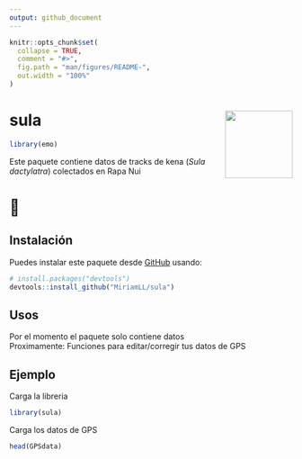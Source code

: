 ```yaml
---
output: github_document
---
```


<!-- README.md is generated from README.Rmd. Please edit that file -->

```r
knitr::opts_chunk$set(
  collapse = TRUE,
  comment = "#>",
  fig.path = "man/figures/README-",
  out.width = "100%"
)
```

# sula  <img src="man/figures/logo.png" align="right" width = "120px"/>

<!-- badges: start -->
<!-- badges: end -->

```r
library(emo)
```

Este paquete contiene datos de tracks de kena (_Sula dactylatra_) colectados en Rapa Nui  
<h1> 🗿 </h1>

## Instalación

Puedes instalar este paquete desde [GitHub](https://github.com/) usando:

``` r
# install.packages("devtools")
devtools::install_github("MiriamLL/sula")
```

## Usos

Por el momento el paquete solo contiene datos    
Proximamente: Funciones para editar/corregir tus datos de GPS    

## Ejemplo

Carga la libreria
```r
library(sula)
```

Carga los datos de GPS
```r
head(GPSdata)
```


